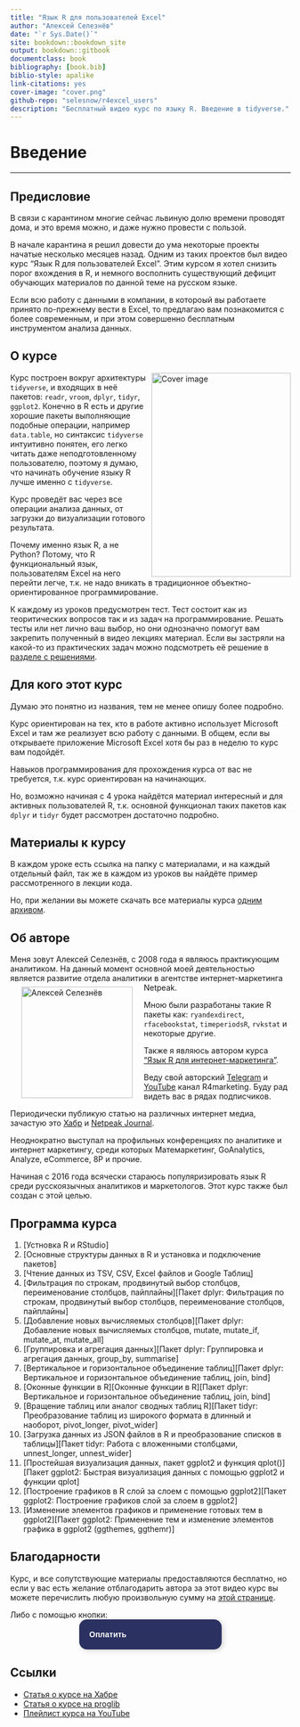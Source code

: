 ```yaml
--- 
title: "Язык R для пользователей Excel"
author: "Алексей Селезнёв"
date: "`r Sys.Date()`"
site: bookdown::bookdown_site
output: bookdown::gitbook
documentclass: book
bibliography: [book.bib]
biblio-style: apalike
link-citations: yes
cover-image: "cover.png"
github-repo: "selesnow/r4excel_users"
description: "Бесплатный видео курс по языку R. Введение в tidyverse."
---
```


# Введение {-}

------

## Предисловие {-}

В связи с карантином многие сейчас львиную долю времени проводят дома, и это время можно, и даже нужно провести с пользой.

В начале карантина я решил довести до ума некоторые проекты начатые несколько месяцев назад. Одним из таких проектов был видео курс "Язык R для пользователей Excel". Этим курсом я хотел снизить порог вхождения в R, и немного восполнить существующий дефицит обучающих материалов по данной теме на русском языке. 

Если всю работу с данными в компании, в котороый вы работаете принято по-прежнему вести в Excel, то предлагаю вам познакомится с более современным, и при этом совершенно бесплатным инструментом анализа данных.

## О курсе {-}
<a href="https://selesnow.github.io"><img src="cover.png" width="250" height="366" align="right" alt="Cover image" /></a>

Курс построен вокруг архитектуры `tidyverse`, и входящих в неё пакетов: `readr`, `vroom`, `dplyr`, `tidyr`, `ggplot2`.
Конечно в R есть и другие хорошие пакеты выполняющие подобные операции, например `data.table`, но синтаксис `tidyverse` интуитивно понятен, его легко читать даже неподготовленному пользователю, поэтому я думаю, что начинать обучение языку R лучше именно с `tidyverse`. 

Курс проведёт вас через все операции анализа данных, от загрузки до визуализации готового результата.

Почему именно язык R, а не Python? Потому, что R функциональный язык, пользователям Excel на него перейти легче, т.к. не надо вникать в традиционное объектно-ориентированное программирование.

К каждому из уроков предусмотрен тест. Тест состоит как из теоритических вопросов так и из задач на программирование. Решать тесты или нет лично ваш выбор, но они однозначно помогут вам закрепить полученный в видео лекциях материал. Если вы застряли на какой-то из практических задач можно подсмотреть её решение в [разделе с решениями](-solutions.html).

## Для кого этот курс {-}
Думаю это понятно из названия, тем не менее опишу более подробно. 

Курс ориентирован на тех, кто в работе активно использует Microsoft Excel и там же реализует всю работу с данными. В общем, если вы открываете приложение Microsoft Excel хотя бы раз в неделю то курс вам подойдёт.

Навыков программирования для прохождения курса от вас не требуется, т.к. курс ориентирован на начинающих.

Но, возможно начиная с 4 урока найдётся материал интересный и для активных пользователей R, т.к. основной функционал таких пакетов как `dplyr` и `tidyr` будет рассмотрен достаточно подробно.

## Материалы к курсу {-}
В каждом уроке есть ссылка на папку с материалами, и на каждый отдельный файл, так же в каждом из уроков вы найдёте пример рассмотренного в лекции кода. 

Но, при желании вы можете скачать все материалы курса [одним архивом](https://github.com/selesnow/r4excel_users/archive/52ce5604b653ee0490c299907b7184992d5a5107.zip).

## Об авторе {-}
Меня зовут Алексей Селезнёв, с 2008 года я являюсь практикующим аналитиком. На данный момент основной моей деятельностью является развитие отдела аналитики в агентстве интернет-маркетинга Netpeak.
<a href="https://selesnow.github.io"><img src="author.png" width="200" height="200" align="left" alt="Алексей Селезнёв" hspace="20" vspace="7" /></a>

Мною были разработаны такие R пакеты как: `ryandexdirect`, `rfacebookstat`, `timeperiodsR`, `rvkstat` и некоторые другие. 

Также я являюсь автором курса ["Язык R для интернет-маркетинга"](https://needfordata.ru/r).

Веду свой авторский [Telegram](https://t.me/R4marketing) и [YouTube](https://www.youtube.com/R4marketing/?sub_confirmation=1) канал R4marketing. Буду рад видеть вас в рядах подписчиков.

Периодически публикую статью на различных интернет медиа, зачастую это [Хабр](https://habr.com/ru/users/selesnow/) и [Netpeak Journal](https://netpeak.net/ru/blog/user/publication/826/).

Неоднократно выступал на профильных конференциях по аналитике и интернет маркетингу, среди которых Матемаркетинг, GoAnalytics, Analyze, eCommerce, 8P и прочие.

Начиная с 2016 года всячески стараюсь популяризировать язык R среди русскоязычных аналитиков и маркетологов. Этот курс также был создан с этой целью.

## Программа курса {-}

1. [Устновка R и RStudio]
2. [Основные структуры данных в R и установка и подключение пакетов]
3. [Чтение данных из TSV, CSV, Excel файлов и Google Таблиц]
4. [Фильтрация по строкам, продвинутый выбор столбцов, переименование столбцов, пайплайны][Пакет dplyr: Фильтрация по строкам, продвинутый выбор столбцов, переименование столбцов, пайплайны]
5. [Добавление новых вычисляемых столбцов][Пакет dplyr: Добавление новых вычисляемых столбцов, mutate, mutate_if, mutate_at, mutate_all]
6. [Группировка и агрегация данных][Пакет dplyr: Группировка и агрегация данных, group_by, summarise]
7. [Вертикальное и горизонтальное объединение таблиц][Пакет dplyr: Вертикальное и горизонтальное объединение таблиц, join, bind]
8. [Оконные функции в R][Оконные функции в R][Пакет dplyr: Вертикальное и горизонтальное объединение таблиц, join, bind]
9. [Вращение таблиц или аналог сводных таблиц R][Пакет tidyr: Преобразование таблиц из широкого формата в длинный и наоборот, pivot_longer, pivot_wider]
10. [Загрузка данных из JSON файлов в R и преобразование списков в таблицы][Пакет tidyr: Работа с вложенными столбцами, unnest_longer, unnest_wider]
11. [Простейшая визуализация данных, пакет ggplot2 и функция qplot()][Пакет ggplot2: Быстрая визуализация данных с помощью ggplot2 и функции qplot]
12. [Построение графиков в R слой за слоем с помощью ggplot2][Пакет ggplot2: Построение графиков слой за слоем в ggplot2]
13. [Изменение элементов графиков и применение готовых тем в ggplot2][Пакет ggplot2: Применение тем и изменение элементов графика в ggplot2 (ggthemes, ggthemr)]

## Благодарности {-}
Курс, и все сопутствующие материалы предоставляются бесплатно, но если у вас есть желание отблагодарить автора за этот видео курс вы можете перечислить любую произвольную сумму на [этой странице](https://secure.wayforpay.com/payment/r4excel_users).

Либо с помощью кнопки:
<center>
<script type="text/javascript" id="widget-wfp-script" src="https://secure.wayforpay.com/server/pay-widget.js?ref=button"></script> <script type="text/javascript">function runWfpWdgt(url){var wayforpay=new Wayforpay();wayforpay.invoice(url);}</script> <button type="button" onclick="runWfpWdgt('https://secure.wayforpay.com/button/b9c8a14345975');" style="display:inline-block!important;background:#2B3160 url('https://s3.eu-central-1.amazonaws.com/w4p-merch/button/bg2x2.png') no-repeat center right;background-size:cover;width: 256px!important;height:54px!important;border:none!important;border-radius:14px!important;padding:18px!important;box-shadow:3px 2px 8px rgba(71,66,66,0.22)!important;text-align:left!important;box-sizing:border-box!important;" onmouseover="this.style.opacity='0.8';" onmouseout="this.style.opacity='1';"><span style="font-family:Verdana,Arial,sans-serif!important;font-weight:bold!important;font-size:14px!important;color:#ffffff!important;line-height:18px!important;vertical-align:middle!important;">Оплатить</span></button>
</center>

## Ссылки {-}
+ [Статья о курсе на Хабре](https://habr.com/ru/post/495438/)
+ [Статья о курсе на proglib](https://proglib.io/p/besplatnyy-videokurs-yazyk-r-dlya-polzovateley-excel-2020-04-14)
+ [Плейлист курса на YouTube](https://www.youtube.com/playlist?list=PLD2LDq8edf4pgGg16wYMobvIYy_0MI0kF)

